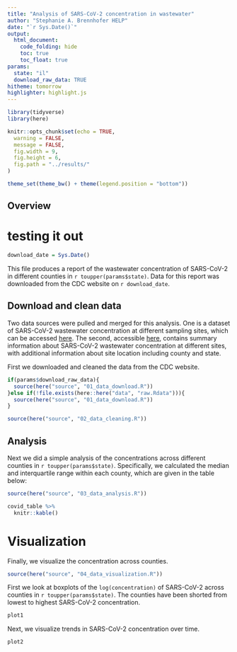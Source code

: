 ```yaml
---
title: "Analysis of SARS-CoV-2 concentration in wastewater"
author: "Stephanie A. Brennhofer HELP"
date: "`r Sys.Date()`"
output:
  html_document:
    code_folding: hide
    toc: true
    toc_float: true
params:
  state: "il"
  download_raw_data: TRUE
hitheme: tomorrow
highlighter: highlight.js
---
```


```r
library(tidyverse)
library(here)

knitr::opts_chunk$set(echo = TRUE,
  warning = FALSE,
  message = FALSE,
  fig.width = 9,
  fig.height = 6,
  fig.path = "../results/"
)

theme_set(theme_bw() + theme(legend.position = "bottom"))
```


## Overview
# testing it out

```r
download_date = Sys.Date()
```


This file produces a report of the wastewater concentration of SARS-CoV-2 in different counties in `r toupper(params$state)`. Data for this report was downloaded from the CDC website on `r download_date`.

## Download and clean data

Two data sources were pulled and merged for this analysis. One is a dataset of SARS-CoV-2 wastewater concentration at different sampling sites, which can be accessed [here](https://data.cdc.gov/Public-Health-Surveillance/NWSS-Public-SARS-CoV-2-Concentration-in-Wastewater/g653-rqe2/about_data). The second, accessible [here](https://data.cdc.gov/Public-Health-Surveillance/NWSS-Public-SARS-CoV-2-Wastewater-Metric-Data/2ew6-ywp6/about_data), contains summary information about SARS-CoV-2 wastewater concentration at different sites, with additional information about site location including county and state.

First we downloaded and cleaned the data from the CDC website. 

```r
if(params$download_raw_data){
  source(here("source", "01_data_download.R")) 
}else if(!file.exists(here::here("data", "raw.Rdata"))){
  source(here("source", "01_data_download.R")) 
}

source(here("source", "02_data_cleaning.R")) 
```


## Analysis

Next we did a simple analysis of the concentrations across different counties in `r toupper(params$state)`. Specifically, we calculated the median and interquartile range within each county, which are given in the table below:

```r
source(here("source", "03_data_analysis.R"))
```

```r
covid_table %>%
  knitr::kable()
```





# Visualization

Finally, we visualize the concentration across counties. 

```r
source(here("source", "04_data_visualization.R"))
```

First we look at boxplots of the `log(concentration)` of SARS-CoV-2 across counties in `r toupper(params$state)`. The counties have been shorted from lowest to highest SARS-CoV-2 concentration.

```r
plot1
```


Next, we visualize trends in SARS-CoV-2 concentration over time.

```r
plot2
```


